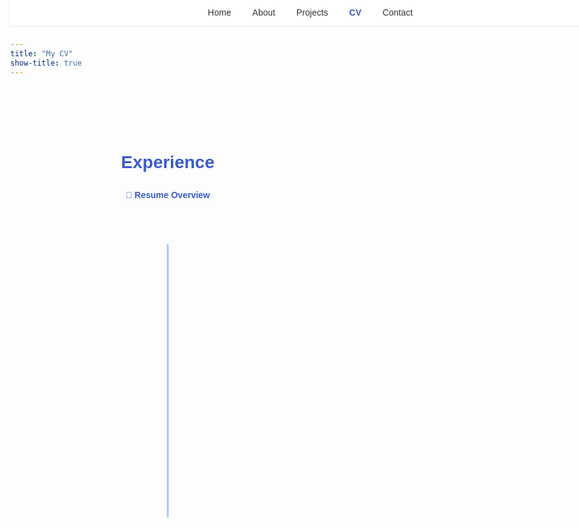 ```yaml
---
title: "My CV"
show-title: true
---
```


<!-- Navbar -->
<nav style="position:fixed;top:0;width:100%;background:#fff;padding:12px 0;
box-shadow:0 2px 6px rgba(0,0,0,0.05);text-align:center;z-index:10;">
  <a href="index.html" style="margin:0 15px;color:#333;text-decoration:none;">Home</a>
  <a href="about.html" style="margin:0 15px;color:#333;text-decoration:none;">About</a>
  <a href="projects.html" style="margin:0 15px;color:#333;text-decoration:none;">Projects</a>
  <a href="cv.html" style="margin:0 15px;color:#3a5bcc;font-weight:600;text-decoration:none;">CV</a>
  <a href="contact.html" style="margin:0 15px;color:#333;text-decoration:none;">Contact</a>
</nav>

<!-- CV Timeline -->
```{=html}
<div style="margin-top:120px;text-align:center;font-family:'Poppins',sans-serif;">
  <h1 style="color:#3a5bcc;">Experience</h1>
  <a href="files/Bhargavi Manyala-Resume.pdf" 
     style="display:inline-block;margin:10px 0 30px;color:#3a5bcc;text-decoration:none;font-weight:600;">
     📄 Resume Overview
  </a>

  <div class="timeline">
    <div class="item left" style="animation-delay:0.1s;">
      <h3>🛡️ Amazon — Abuse Specialist</h3>
      <p>Apr 2022 – Apr 2023</p>
      <p>Investigated fraud, analyzed transactions, and improved reporting with SQL.</p>
    </div>

    <div class="item right" style="animation-delay:0.3s;">
      <h3>⚖️ Verity — Legal & Compliance Trainee</h3>
      <p>Aug 2021 – Feb 2023</p>
      <p>Supported governance reports and corporate documentation.</p>
    </div>

    <div class="item left" style="animation-delay:0.5s;">
      <h3>🏢 Rebridz Realtors — Investment Consultant</h3>
      <p>May 2020 – Jun 2020</p>
      <p>Guided clients on property investments and ROI evaluation.</p>
    </div>
  </div>
</div>

<!-- Styles -->
<style>
body {
  margin: 0;
  font-family: 'Poppins', sans-serif;
}

/* Timeline vertical line */
.timeline {
  position: relative;
  max-width: 850px;
  margin: 40px auto;
  padding: 20px 0;
}
.timeline::after {
  content: '';
  position: absolute;
  width: 3px;
  background: #a7c7ff;
  top: 0;
  bottom: 0;
  left: 50%;
  transform: translateX(-50%);
  border-radius: 2px;
}

/* Timeline items */
.item {
  position: relative;
  width: 50%;
  padding: 15px 25px;
  box-sizing: border-box;
  opacity: 0;
  animation: fadeIn 0.8s ease forwards;
}
.item.left { left: 0; text-align: right; }
.item.right { left: 50%; }

.item h3 {
  color: #3a5bcc;
  margin: 5px 0;
  font-size: 1em;
}
.item p {
  color: #555;
  font-size: 0.95em;
  margin: 4px 0;
}

/* Animation */
@keyframes fadeIn {
  from { opacity: 0; transform: translateY(20px); }
  to { opacity: 1; transform: translateY(0); }
}

/* Mobile responsive */
@media (max-width: 768px) {
  .timeline::after { left: 10px; }
  .item { width: 100%; text-align: left; padding-left: 40px; }
}
</style>
```